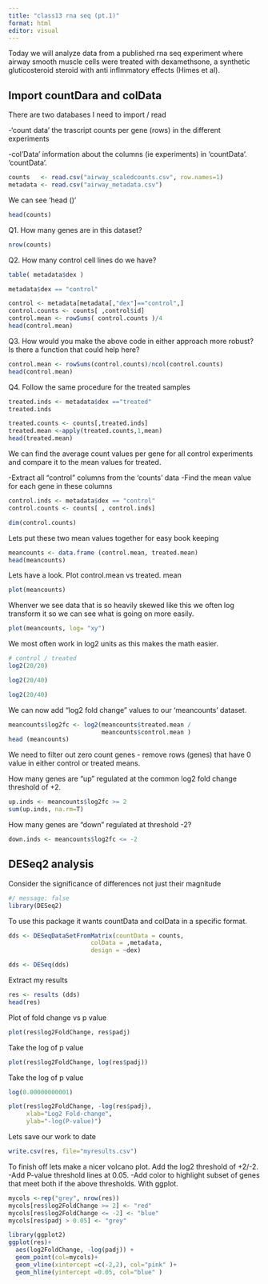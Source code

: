 ```yaml
---
title: "class13 rna seq (pt.1)"
format: html
editor: visual
---
```


Today we will analyze data from a published rna seq experiment where airway smooth muscle cells were treated with dexamethsone, a synthetic gluticosteroid steroid with anti inflmmatory effects (Himes et al).

## Import countDara and colData

There are two databases I need to import / read

\-'count data' the trascript counts per gene (rows) in the different experiments

-col'Data' information about the columns (ie experiments) in 'countData'. 'countData'.

```r
counts   <- read.csv("airway_scaledcounts.csv", row.names=1)
metadata <- read.csv("airway_metadata.csv")
```

We can see 'head ()'

```r
head(counts)
```

Q1. How many genes are in this dataset?

```r
nrow(counts)
```

Q2. How many control cell lines do we have?

```r
table( metadata$dex )
```

```r
metadata$dex == "control"
```

```r
control <- metadata[metadata[,"dex"]=="control",]
control.counts <- counts[ ,control$id]
control.mean <- rowSums( control.counts )/4 
head(control.mean)
```

Q3. How would you make the above code in either approach more robust? Is there a function that could help here?

```r
control.mean <- rowSums(control.counts)/ncol(control.counts)
head(control.mean)
```

Q4. Follow the same procedure for the treated samples 

```r
treated.inds <- metadata$dex =="treated"
treated.inds 
``` 

```r
treated.counts <- counts[,treated.inds]
treated.mean <-apply(treated.counts,1,mean)
head(treated.mean)
```

We can find the average count values per gene for all control experiments and compare it to the mean values for treated.

-Extract all "control" columns from the 'counts' data -Find the mean value for each gene in these columns

```r
control.inds <- metadata$dex == "control"
control.counts <- counts[ , control.inds]
```

```r
dim(control.counts)
```

Lets put these two mean values together for easy book keeping 

```r
meancounts <- data.frame (control.mean, treated.mean)
head(meancounts)
```

Lets have a look. Plot control.mean vs treated. mean

```r
plot(meancounts)
```

Whenver we see data that is so heavily skewed like this we often log transform it so we can see what is going on more easily. 


```r
plot(meancounts, log= "xy")
```


We most often work in log2 units as this makes the math easier. 

```r
# control / treated 
log2(20/20) 
``` 

```r
log2(20/40)
```

```r
log2(20/40)
```

We can now add "log2 fold change" values to our 'meancounts' dataset. 

```r
meancounts$log2fc <- log2(meancounts$treated.mean / 
                          meancounts$control.mean )
head (meancounts)
```


We need to filter out zero count genes - remove rows (genes) that have 0 value in either control or treated means. 

How many genes are "up" regulated at the common log2 fold change threshold of +2. 


```r
up.inds <- meancounts$log2fc >= 2 
sum(up.inds, na.rm=T)
```

How many genes are "down" regulated at threshold -2? 

```r
down.inds <- meancounts$log2fc <= -2 
```

## DESeq2 analysis 

Consider the significance of differences not just their magnitude 

```r
#/ message: false
library(DESeq2)
```

To use this package it wants countData and colData in a specific format. 

```r
dds <- DESeqDataSetFromMatrix(countData = counts,
                       colData = ,metadata,
                       design = ~dex)
```

```r
dds <- DESeq(dds)
```


Extract my results 
```r
res <- results (dds)
head(res)
```

Plot of fold change vs p value 
```r
plot(res$log2FoldChange, res$padj)
```

Take the log of p value 
```r
plot(res$log2FoldChange, log(res$padj))
```

Take the log of p value 

```r
log(0.00000000001)
```

```r
plot(res$log2FoldChange, -log(res$padj),
     xlab="Log2 Fold-change",
     ylab="-log(P-value)")
```



Lets save our work to date 
```r
write.csv(res, file="myresults.csv")
```


To finish off lets make a nicer volcano plot. Add the log2 threshold of +2/-2.
-Add P-value threshold lines at 0.05. 
-Add color to highlight subset of genes that meet both if the above thresholds. With ggplot. 

```r
mycols <-rep("grey", nrow(res))
mycols[res$log2FoldChange >= 2] <- "red"
mycols[res$log2FoldChange <= -2] <- "blue"
mycols[res$padj > 0.05] <- "grey"
```

```r
library(ggplot2)
ggplot(res)+
  aes(log2FoldChange, -log(padj)) +
  geom_point(col=mycols)+ 
  geom_vline(xintercept =c(-2,2), col="pink" )+
  geom_hline(yintercept =0.05, col="blue" )
```







